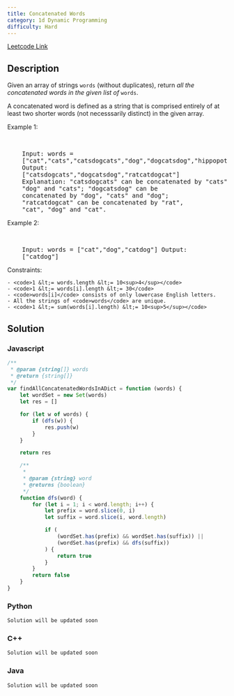 ```yaml
---
title: Concatenated Words
category: 1d Dynamic Programming
difficulty: Hard
---
```


<Callout>

[Leetcode Link](https://leetcode.com/problems/concatenated-words)

</Callout>

## Description

Given an array of strings <code>words</code> (without duplicates), return _all the concatenated words in the given list of_ <code>words</code>.

A concatenated word is defined as a string that is comprised entirely of at least two shorter words (not necesssarily distinct) in the given array.

Example 1:

<br />
<pre className="overflow-x-auto">
	Input: words =
	[&quot;cat&quot;,&quot;cats&quot;,&quot;catsdogcats&quot;,&quot;dog&quot;,&quot;dogcatsdog&quot;,&quot;hippopotamuses&quot;,&quot;rat&quot;,&quot;ratcatdogcat&quot;]
	Output:
	[&quot;catsdogcats&quot;,&quot;dogcatsdog&quot;,&quot;ratcatdogcat&quot;]
	Explanation: &quot;catsdogcats&quot; can be concatenated by &quot;cats&quot;,
	&quot;dog&quot; and &quot;cats&quot;; &quot;dogcatsdog&quot; can be
	concatenated by &quot;dog&quot;, &quot;cats&quot; and &quot;dog&quot;;
	&quot;ratcatdogcat&quot; can be concatenated by &quot;rat&quot;,
	&quot;cat&quot;, &quot;dog&quot; and &quot;cat&quot;.
</pre>

Example 2:

<br />
<pre className="overflow-x-auto">
	Input: words = [&quot;cat&quot;,&quot;dog&quot;,&quot;catdog&quot;] Output:
	[&quot;catdog&quot;]
</pre>

Constraints:

    - <code>1 &lt;= words.length &lt;= 10<sup>4</sup></code>
    - <code>1 &lt;= words[i].length &lt;= 30</code>
    - <code>words[i]</code> consists of only lowercase English letters.
    - All the strings of <code>words</code> are unique.
    - <code>1 &lt;= sum(words[i].length) &lt;= 10<sup>5</sup></code>

## Solution

### Javascript

```javascript
/**
 * @param {string[]} words
 * @return {string[]}
 */
var findAllConcatenatedWordsInADict = function (words) {
	let wordSet = new Set(words)
	let res = []

	for (let w of words) {
		if (dfs(w)) {
			res.push(w)
		}
	}

	return res

	/**
	 *
	 * @param {string} word
	 * @returns {boolean}
	 */
	function dfs(word) {
		for (let i = 1; i < word.length; i++) {
			let prefix = word.slice(0, i)
			let suffix = word.slice(i, word.length)

			if (
				(wordSet.has(prefix) && wordSet.has(suffix)) ||
				(wordSet.has(prefix) && dfs(suffix))
			) {
				return true
			}
		}
		return false
	}
}
```

### Python

```python
Solution will be updated soon
```

### C++

```cpp
Solution will be updated soon
```

### Java

```java
Solution will be updated soon
```

